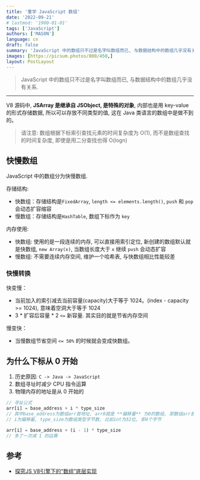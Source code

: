 ```yaml
---
title: '重学 JavaScript 数组'
date: '2022-09-21'
# lastmod: '1900-01-01'
tags: ['JavaScript']
authors: ['MASON']
language: cn
draft: false
summary: 'JavaScript 中的数组只不过是名字叫数组而已, 与数据结构中的数组几乎没有关系.'
images: [https://picsum.photos/800/450,]
layout: PostLayout
---
```


> JavaScript 中的数组只不过是名字叫数组而已, 与数据结构中的数组几乎没有关系.

---

V8 源码中, **JSArray 是继承自 JSObject, 是特殊的对象**, 内部也是用 key-value 的形式存储数据, 所以可以存放不同类型的值, 这在 Java 类语言的数组中是做不到的。

> 请注意: 数组根据下标索引查找元素的时间复杂度为 O(1), 而不是数组查找的时间复杂度, 即使是用二分查找也得 O(logn)

## 快慢数组

JavaScript 中的数组分为快慢数组.

存储结构:

- 快数组：存储结构是`FixedArray`, `length <= elements.length()`, `push` 和 `pop` 会动态扩容缩容
- 慢数组：存储结构是`HashTable`, 数组下标作为 `key`

内存使用:

- 快数组: 使用的是一段连续的内存, 可以直接用索引定位, 新创建的数组默认就是快数组, `new Array(x)`, 当数组长度大于 `x` 继续 `push` 会动态扩容
- 慢数组: 不需要连续内存空间, 维护一个哈希表, 与快数组相比性能较差

### 快慢转换

快变慢：

- 当前加入的索引减去当前容量(capacity)大于等于 1024。(index - capacity >= 1024), 意味着空洞大于等于 1024
- 3 \* 扩容后容量 \* 2 `<=` 新容量. 其实目的就是节省内存空间

慢变快：

- 当慢数组节省空间 `<= 50%` 的时候就会变成快数组。

## 为什么下标从 0 开始

1. 历史原因: `C -> Java -> JavaScript`
2. 数组寻址时减少 CPU 指令运算
3. 物理内存的地址是从 0 开始的

```js
// 寻址公式
arr[i] = base_address + i * type_size
// 其中base_address为数组arr首地址, arr0就是 **偏移量** 为0的数组, 即数组arr首地址；
// i为偏移量, type_size为数组类型字节数, 比如int为32位, 即4个字节

arr[i] = base_address + (i - 1) * type_size
// 多了一次减 1 的运算
```

## 参考

- [探究JS V8引擎下的“数组”底层实现](https://mp.weixin.qq.com/s/np9Yoo02pEv9n_LCusZn3Q)
